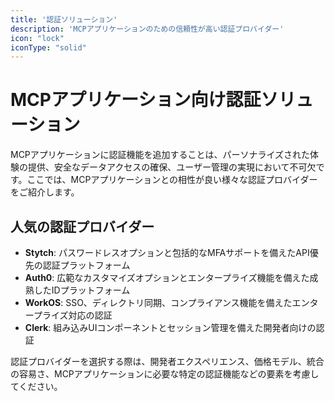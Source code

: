```yaml
---
title: '認証ソリューション'
description: 'MCPアプリケーションのための信頼性が高い認証プロバイダー'
icon: "lock"
iconType: "solid"
---
```


# <Icon icon="lock" iconType="solid" color="#3B82F6" /> MCPアプリケーション向け認証ソリューション

MCPアプリケーションに認証機能を追加することは、パーソナライズされた体験の提供、安全なデータアクセスの確保、ユーザー管理の実現において不可欠です。ここでは、MCPアプリケーションとの相性が良い様々な認証プロバイダーをご紹介します。

## <Icon icon="star" iconType="solid" /> 人気の認証プロバイダー

- <Icon icon="fingerprint" iconType="solid" /> **Stytch**: パスワードレスオプションと包括的なMFAサポートを備えたAPI優先の認証プラットフォーム
- <Icon icon="shield-alt" iconType="solid" /> **Auth0**: 広範なカスタマイズオプションとエンタープライズ機能を備えた成熟したIDプラットフォーム
- <Icon icon="briefcase" iconType="solid" /> **WorkOS**: SSO、ディレクトリ同期、コンプライアンス機能を備えたエンタープライズ対応の認証
- <Icon icon="user-check" iconType="solid" /> **Clerk**: 組み込みUIコンポーネントとセッション管理を備えた開発者向けの認証

認証プロバイダーを選択する際は、開発者エクスペリエンス、価格モデル、統合の容易さ、MCPアプリケーションに必要な特定の認証機能などの要素を考慮してください。 